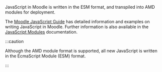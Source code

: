 <!-- markdownlint-disable first-line-heading -->
JavaScript in Moodle is written in the ESM format, and transpiled into AMD modules for deployment.

The [Moodle JavaScript Guide](../guides/javascript) has detailed information and examples on writing JavaScript in Moodle. Further information is also available in the [JavaScript Modules](https://docs.moodle.org/dev/Javascript_Modules) documentation.

:::caution

Although the AMD module format is supported, all new JavaScript is written in the EcmaScript Module (ESM) format.

:::
